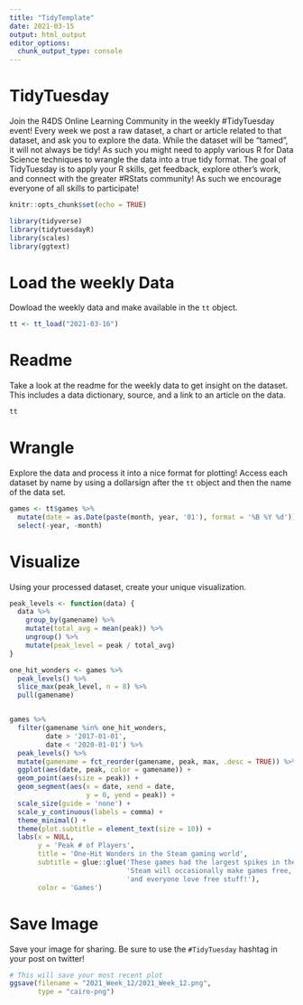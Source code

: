 ```yaml
---
title: "TidyTemplate"
date: 2021-03-15
output: html_output
editor_options: 
  chunk_output_type: console
---
```


# TidyTuesday

Join the R4DS Online Learning Community in the weekly #TidyTuesday event!
Every week we post a raw dataset, a chart or article related to that dataset, and ask you to explore the data.
While the dataset will be “tamed”, it will not always be tidy! As such you might need to apply various R for Data Science techniques to wrangle the data into a true tidy format.
The goal of TidyTuesday is to apply your R skills, get feedback, explore other’s work, and connect with the greater #RStats community!
As such we encourage everyone of all skills to participate!

```r

knitr::opts_chunk$set(echo = TRUE)

library(tidyverse)
library(tidytuesdayR)
library(scales)
library(ggtext)

```

# Load the weekly Data

Dowload the weekly data and make available in the `tt` object.

```r

tt <- tt_load("2021-03-16")

```


# Readme

Take a look at the readme for the weekly data to get insight on the dataset.
This includes a data dictionary, source, and a link to an article on the data.

```r

tt

```


# Wrangle

Explore the data and process it into a nice format for plotting! Access each dataset by name by using a dollarsign after the `tt` object and then the name of the data set.

```r

games <- tt$games %>%
  mutate(date = as.Date(paste(month, year, '01'), format = '%B %Y %d')) %>%
  select(-year, -month)


```


# Visualize

Using your processed dataset, create your unique visualization.

```r

peak_levels <- function(data) {
  data %>%
    group_by(gamename) %>%
    mutate(total_avg = mean(peak)) %>%
    ungroup() %>% 
    mutate(peak_level = peak / total_avg)
}

one_hit_wonders <- games %>% 
  peak_levels() %>%
  slice_max(peak_level, n = 8) %>%
  pull(gamename)


games %>%
  filter(gamename %in% one_hit_wonders,
         date > '2017-01-01',
         date < '2020-01-01') %>%
  peak_levels() %>%
  mutate(gamename = fct_reorder(gamename, peak, max, .desc = TRUE)) %>%
  ggplot(aes(date, peak, color = gamename)) +
  geom_point(aes(size = peak)) +
  geom_segment(aes(x = date, xend = date,
                   y = 0, yend = peak)) +
  scale_size(guide = 'none') +
  scale_y_continuous(labels = comma) +
  theme_minimal() +
  theme(plot.subtitle = element_text(size = 10)) +
  labs(x = NULL,
       y = 'Peak # of Players',
       title = 'One-Hit Wonders in the Steam gaming world',
       subtitle = glue::glue('These games had the largest spikes in their peak player base.\n',
                             'Steam will occasionally make games free, ',
                             'and everyone love free stuff!'),
       color = 'Games')


```

# Save Image

Save your image for sharing. Be sure to use the `#TidyTuesday` hashtag in your post on twitter!  

```r

# This will save your most recent plot
ggsave(filename = "2021_Week_12/2021_Week_12.png",
       type = "cairo-png")

```
